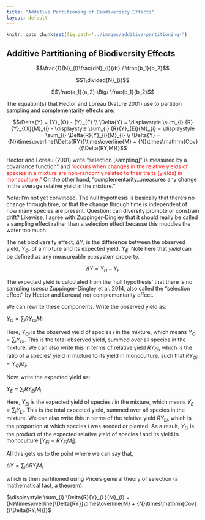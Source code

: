 ```yaml
---
title: "Additive Partitioning of Biodiversity Effects"
layout: default
---
```


```r
knitr::opts_chunk$set(fig.path='../images/additive-partitioning-')
```

## Additive Partitioning of Biodiversity Effects

$$\frac{1}{N}_{i}\frac{dN}_{i}{dt} / \frac{b_1}{b_2}$$

$$1\divided{N}_{i}$$

  $$\frac{a_1}{a_2} \Big/ \frac{b_1}{b_2}$$

The equation(s) that Hector and Loreau (Nature 2001) use to partition sampling and complementarity effects are:

$$\Delta{Y} = {Y}_{O} - {Y}_{E}  \\ \Delta{Y} = \displaystyle \sum_{i} {R}{Y}_{Oi}{M}_{i} - \displaystyle \sum_{i} {R}{Y}_{Ei}{M}_{i} = \displaystyle \sum_{i} \Delta{R}{Y}_{i}{M}_{i} \\ \Delta{Y} =  {N}\times\overline{\Delta{RY}}\times\overline{M} + {N}\times\mathrm{Cov}{(\Delta{RY,M})}$$

Hector and Loreau (2001) write "selection [sampling]" is measured by a covariance function" and <span style="color:red">"occurs when changes in the relative yields of species in a mixture are non-randomly related to their traits (yields) in monoculture."</span> On the other hand, "complementarity...measures any change in the average relative yield in the mixture."

*Note*: I'm not yet convinced. The null hypothesis is basically that there's no change through time, or that the change through time is independent of how many species are present. Question: can diversity promote or constrain drift? Likewise, I agree with Zuppinger-Dingley that it should really be called a sampling effect rather than a selection effect because this muddies the water too much.

The net biodiversity effect, $\Delta{Y}$, is the difference between the observed yield, $Y_O$, of a mixture and its expected yield, $Y_E$. Note here that *yield* can be defined as any measureable ecosystem property.

$$\Delta{Y} = {Y}_{O} - {Y}_{E}$$

The expected yield is calculated from the 'null hypothesis' that there is no sampling (*sensu* Zuppinger-Dingley et al. 2014, also called the "selection effect" by Hector and Loreau) nor complementarity effect.

We can rewrite these components. Write the observed yield as:

$Y_O = \displaystyle \sum_{i} {R}{Y}_{Oi}{M}_{i}$

Here, $Y_{Oi}$ is the observed yield of species *i* in the mixture, which means $Y_{O} = \displaystyle \sum_{i} {Y}_{Oi}$. This is the total observed yield, summed over all species in the mixture. We can also write this in terms of relative yield ${R}{Y}_{Oi}$, which is the ratio of a species' yield in mixture to its yield in monoculture, such that ${R}{Y}_{Oi} = {Y}_{Oi}{M}_{i}$.

Now, write the expected yield as:

${Y}_{E} = \displaystyle \sum_{i} {R}{Y}_{Ei}{M}_{i}$

Here, ${Y}_{Ei}$ is the expected yield of species *i* in the mixture, which means ${Y}_{E} = \displaystyle \sum_{i} {Y}_{Ei}$. This is the total expected yield, summed over all species in the mixture. We can also write this in terms of the relative yield ${R}{Y}_{Ei}$, which is the proportion at which species *i* was seeded or planted. As a result, ${Y}_{Ei}$ is the product of the expected relative yield of species *i* and its yield in monoculture [${Y}_{Ei}={R}{Y}_{Ei}{M}_{i}$].

All this gets us to the point where we can say that,

$\Delta{Y} = \displaystyle \sum_{i} \Delta{R}{Y}_{i}{M}_{i}$

which is then partitioned using Price's general theory of selection (a mathematical fact, a theorem).

$\displaystyle \sum_{i} \Delta{R}{Y}_{i }{M}_{i} =  {N}\times\overline{\Delta{RY}}\times\overline{M} + {N}\times\mathrm{Cov}{(\Delta{RY,M})}$